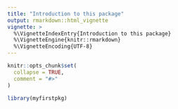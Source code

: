 ```yaml
---
title: "Introduction to this package"
output: rmarkdown::html_vignette
vignette: >
  %\VignetteIndexEntry{Introduction to this package}
  %\VignetteEngine{knitr::rmarkdown}
  %\VignetteEncoding{UTF-8}
---
```


```r
knitr::opts_chunk$set(
  collapse = TRUE,
  comment = "#>"
)
```

```r
library(myfirstpkg)
```
